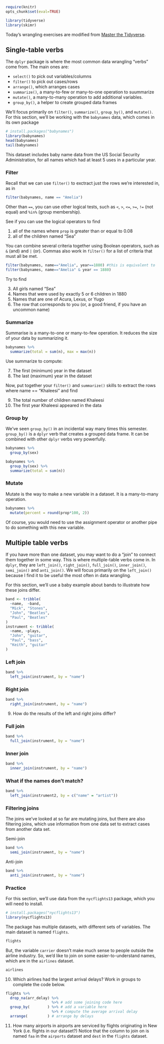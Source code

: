 ```r
require(knitr)
opts_chunk$set(eval=TRUE)
```


```r
library(tidyverse)
library(skimr)
```

Today's wrangling exercises are modified from [Master the Tidyverse](https://github.com/rstudio-education/master-the-tidyverse).

## Single-table verbs

The `dplyr` package is where the most common data wrangling "verbs" come from. The main ones are:

- `select()` to pick out variables/columns
- `filter()` to pick out cases/rows
- `arrange()`, which arranges cases
- `summarize()`, a many-to-few or many-to-one operation to suummarize
- `mutate()`, a many-to-many operation to add additional variables. 
- `group_by()`, a helper to create grouped data frames

We'll focus primarily on `filter()`, `summarize()`, `group_by()`, and `mutate()`. For this section,  we'll be working with the `babynames` data, which comes in its own package

```r
# install.packages("babynames")
library(babynames)
head(babynames)
tail(babynames)
```

This dataset includes baby name data from the US Social Security Administration, for all names which had at least 5 uses in a particular year. 

### Filter

Recall that we can use `filter()` to exctract just the rows we're interested in, as in

```r
filter(babynames, name == "Amelia")
```

Other than `==`, you can use other logical tests, such as `<`, `>`, `<=`, `>=`, `!=` (not equal) and `%in%` (group membership).

See if you can use the logical operators to find

1. all of the names where `prop` is greater than or equal to 0.08
2. all of the children named "Sea"

You can combine several criteria together using Boolean operators, such as `&` (and) and `|` (or). Commas also work in `filter()` for a list of criteria that must all be met. 

```r
filter(babynames, name=="Amelia", year==1880) #this is equivalent to
filter(babynames, name=="Amelia" & year == 1880)
```

Try to find 

3. All girls named "Sea"
4. Names that were used by exactly 5 or 6 children in 1880
5. Names that are one of Acura, Lexus, or Yugo
6. The row that corresponds to you (or, a good friend, if you have an uncommon name)

### Summarize

Summarise is a many-to-one or many-to-few operation. It reduces the size of your data by summarizing it. 

```r
babynames %>% 
  summarize(total = sum(n), max = max(n))
```

Use summarize to compute:

7. The first (minimum) year in the dataset
8. The last (maximum) year in the dataset

Now, put together your `filter()` and `summarize()` skills to extract the rows where name == "Khaleesi" and find

9. The total number of children named Khaleesi
10. The first year Khaleesi appeared in the data

### Group by

We've seen `group_by()` in an incidental way many times this semester. `group_by()` is a `dplyr` verb that creates a grouped data frame. It can be combined with other `dplyr` verbs very powerfully. 

```r
babynames %>%
  group_by(sex)

babynames %>%
  group_by(sex) %>%
  summarize(total = sum(n))
```

### Mutate

Mutate is the way to make a new variable in a dataset. It is a many-to-many operation. 

```r
babynames %>%
  mutate(percent = round(prop*100, 2))
```

Of course, you would need to use the assignment operator or another pipe to do something with this new variable. 


## Multiple table verbs

If you have more than one dataset, you may want to do a "join" to connect them together in some way. This is where multiple-table verbs come in. In `dplyr`, they are `left_join()`, `right_join()`, `full_join()`, `inner_join()`, `semi_join()` and `anti_join()`. We will focus primarily on the `left_join()` because I find it to be useful the most often in data wrangling.

For this section, we'll use a baby example about bands to illustrate how these joins differ.

```r
band <- tribble(
  ~name,  ~band,
  "Mick", "Stones",
  "John", "Beatles",
  "Paul", "Beatles"
)
instrument <- tribble(
  ~name, ~plays,
  "John", "guitar",
  "Paul", "bass",
  "Keith", "guitar"
)
```

### Left join

```r
band %>%
  left_join(instrument, by = "name")
```


### Right join

```r
band %>%
  right_join(instrument, by = "name")
```


9. How do the results of the left and right joins differ?

### Full join

```r
band %>%
  full_join(instrument, by = "name")
```

### Inner join

```r
band %>%
  inner_join(instrument, by = "name")
```

### What if the names don't match?

```r
band %>% 
  left_join(instrument2, by = c("name" = "artist"))
```

### Filtering joins

The joins we've looked at so far are mutating joins, but there are also filtering joins, which use information from one data set to extract cases from another data set. 

Semi-join

```r
band %>% 
  semi_join(instrument, by = "name")
```

Anti-join
```r
band %>% 
  anti_join(instrument, by = "name")
```

### Practice

For this section, we'll use data from the `nycflights13` package, which you will need to install.

```r
# install.packages("nycflights13")
library(nycflights13)
```

The package has multiple datasets, with different sets of variables. The main dataset is named `flights`.

```r
flights
```

But, the variable `carrier` doesn't make much sense to people outside the airline industry. So, we'd like to join on some easier-to-understand names, which are in the `airlines` dataset.

```r
airlines
```

10. Which airlines had the largest arrival delays? Work in groups to complete the code below.

```r
flights %>%
  drop_na(arr_delay) %>%
                     %>% # add some joining code here
  group_by(        ) %>% # add a variable here
                     %>% # compute the average arrival delay
  arrange(         ) # arrange by delays
```

11. How many airports in airports are serviced by flights originating in New York (i.e. flights in our dataset?) Notice that the column to join on is named `faa` in the `airports` dataset and `dest` in the `flights` dataset.
